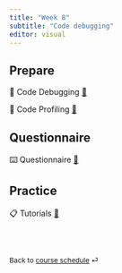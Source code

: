 ```yaml
---
title: "Week 8"
subtitle: "Code debugging"
editor: visual
---
```



## Prepare

📖 Code Debugging [🔗](/contents/week-8/01_code_debugging.qmd)

📖 Code Profiling [🔗](/contents/week-8/02_code_profiling.qmd)


## Questionnaire

⌨️ Questionnaire [🔗](/questionnaire/qcm-week-8.qmd)

## Practice

📋 Tutorials [🔗](/labs/lab-week-8.qmd)

<br><br>

::: {style="font-size: 0.875em;"}
Back to [course schedule](/ "Course schedule") ⏎
:::